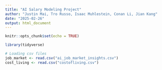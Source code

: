 ```yaml
---
title: "AI Salary Modeling Project"
author: "Justin Mai, Tro Russo, Isaac Muhlestein, Conan Li, Jian Kang"
date: "2025-02-26"
output: html_document
---
```


```r
knitr::opts_chunk$set(echo = TRUE)
```

```r
library(tidyverse)
```

```r
# Loading csv files
job_market <- read.csv("ai_job_market_insights.csv")
cost_living <- read.csv("costofliving.csv")
```

